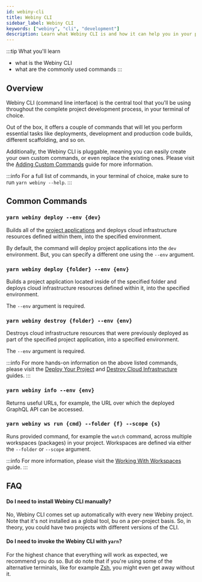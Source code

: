 ```yaml
---
id: webiny-cli
title: Webiny CLI
sidebar_label: Webiny CLI
keywords: ["webiny", "cli", "development"]
description: Learn what Webiny CLI is and how it can help you in your project development.
---
```



:::tip What you'll learn
- what is the Webiny CLI
- what are the commonly used commands
:::

## Overview

Webiny CLI (command line interface) is the central tool that you'll be using throughout the complete project development process, in your terminal of choice.

Out of the box, it offers a couple of commands that will let you perform essential tasks like deployments, development and production code builds, different scaffolding, and so on.

Additionally, the Webiny CLI is pluggable, meaning you can easily create your own custom commands, or even replace the existing ones. Please visit the [Adding Custom Commands](/docs/tutorials/webiny-cli/adding-custom-commands) guide for more information.

:::info
For a full list of commands, in your terminal of choice, make sure to run `yarn webiny --help`.
:::

## Common Commands

### `yarn webiny deploy --env {dev}`

Builds all of the [project applications](http://localhost:3000/docs/key-topics/project-organization/project-applications-and-packages) and deploys cloud infrastructure resources defined within them, into the specified environment.

By default, the command will deploy project applications into the `dev` environment. But, you can specify a different one using the `--env` argument.

### `yarn webiny deploy {folder} --env {env}`

Builds a project application located inside of the specified folder and deploys cloud infrastructure resources defined within it, into the specified environment.

The `--env` argument is required.

### `yarn webiny destroy {folder} --env {env}`

Destroys cloud infrastructure resources that were previously deployed as part of the specified project application, into a specified environment.

The `--env` argument is required.

:::info
For more hands-on information on the above listed commands, please visit the [Deploy Your Project](/docs/how-to-guides/deployment/deploy-your-project) and [Destroy Cloud Infrastructure](/docs/how-to-guides/deployment/destroy-cloud-infrastructure) guides.
:::

### `yarn webiny info --env {env}`

Returns useful URLs, for example, the URL over which the deployed GraphQL API can be accessed.

### `yarn webiny ws run {cmd} --folder {f} --scope {s}`

Runs provided command, for example the `watch` command, across multiple workspaces (packages) in your project. Workspaces are defined via either the `--folder` or `--scope` argument.

:::info
For more information, please visit the [Working With Workspaces](/docs/how-to-guides/webiny-cli/working-with-workspaces) guide.
:::

## FAQ

#### Do I need to install Webiny CLI manually?

No, Webiny CLI comes set up automatically with every new Webiny project. Note that it's not installed as a global tool, bu  on a per-project basis. So, in theory, you could have two projects with different versions of the CLI.

#### Do I need to invoke the Webiny CLI with `yarn`?

For the highest chance that everything will work as expected, we recommend you do so. But do note that if you're using some of the alternative terminals, like for example [Zsh](https://ohmyz.sh/), you might even get away without it.
